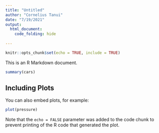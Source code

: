 ```yaml
---
title: "Untitled"
author: "Cornelius Tanui"
date: "7/19/2021"
output:
  html_document:
    code_folding: hide
  
---
```


```r
knitr::opts_chunk$set(echo = TRUE, include = TRUE)
```


This is an R Markdown document. 

```r
summary(cars)
```

## Including Plots

You can also embed plots, for example:

```r
plot(pressure)
```

Note that the `echo = FALSE` parameter was added to the code chunk to prevent printing of the R code that generated the plot.

